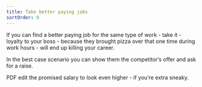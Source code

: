 ```yaml
---
title: Take better paying jobs
sortOrder: 9
---
```


If you can find a better paying job for the same type of work - take it - loyalty to your
boss - because they brought pizza over that one time during work hours - will end up killing
your career.

In the best case scenario you can show them the competitor’s offer and ask for a raise.

PDF edit the promised salary to look even higher - if you’re extra sneaky.